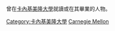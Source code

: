{{Commonscat|Alumni of Carnegie Mellon University}}
曾在[[卡內基美隆大學|卡內基美隆大學]]就讀或在其畢業的人物。

[[Category:卡內基美隆大學|Category:卡內基美隆大學]]
[[Category:宾夕法尼亚州各高校校友|Carnegie Mellon]]
